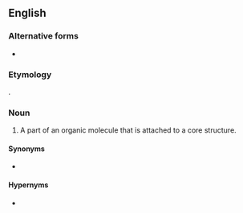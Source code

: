 {{also|side chain}}
==English==
{{wikipedia}}

===Alternative forms===
* {{l|en|side chain}}

===Etymology===
{{compound|side|chain|lang=en}}.

===Noun===
{{en-noun}}

# {{lb|en|organic chemistry}} A part of an organic molecule that is attached to a core structure.

====Synonyms====
* {{l|en|R group}}

====Hypernyms====
* {{l|en|chain}}